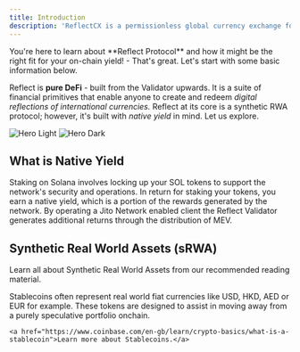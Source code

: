 ```yaml
---
title: Introduction
description: 'ReflectCX is a permissionless global currency exchange for delta-neutral currency issuance and redemption.'
---
```


<CardGroup cols={1}>
<Card 
  title="Hey, Reader"
  icon="hand-sparkles"
  >
  You're here to learn about **Reflect Protocol** and how it might be the right fit for your on-chain yield! - That's great. Let's start with some basic information below.
  </Card>
</CardGroup>

Reflect is **pure DeFi** - built from the Validator upwards. It is a suite of financial primitives that enable anyone to create and redeem *digital reflections of international currencies.* Reflect at its core is a synthetic RWA protocol; however, it's built with *native yield* in mind. Let us explore.

<img
  className="block dark:hidden"
  src="/images/hero-light.svg"
  alt="Hero Light"
/>
<img
  className="hidden dark:block"
  src="/images/hero-dark.svg"
  alt="Hero Dark"
/>

## What is Native Yield

<CardGroup cols={2}>
  <Card
    title="Proof-of-Stake Rewards"
    icon="money-bill-trend-up"
    href="https://solana.com/staking"
  >
    Staking on Solana involves locking up your SOL tokens to support the network's security and operations. In return for staking your tokens, you earn a native yield, which is a portion of the rewards generated by the network. 
  </Card>
  <Card
    title="Maximum Extractable Value (MEV)"
    icon="binoculars"
    href="https://www.jito.wtf/"
  >
    By operating a Jito Network enabled client the Reflect Validator generates additional returns through the distribution of MEV.
  </Card>
</CardGroup>

## Synthetic Real World Assets (sRWA)

Learn all about Synthetic Real World Assets from our recommended reading material.

<CardGroup cols={1}>
  <Card
    title="Stablecoins"
    icon="coins"
    href="https://www.coinbase.com/en-gb/learn/crypto-basics/what-is-a-stablecoin"
  >
    Stablecoins often represent real world fiat currencies like USD, HKD, AED or EUR for example. These tokens are designed to assist in moving away from a purely speculative portfolio onchain.

    <a href="https://www.coinbase.com/en-gb/learn/crypto-basics/what-is-a-stablecoin">Learn more about Stablecoins.</a>
  </Card>
</CardGroup>
